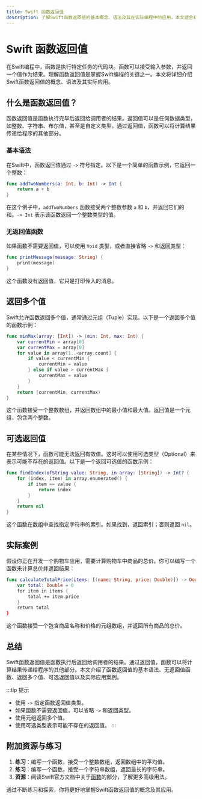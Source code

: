 ```yaml
---
title: Swift 函数返回值
description: 了解Swift函数返回值的基本概念、语法及其在实际编程中的应用。本文适合初学者，包含清晰的解释、代码示例和实际案例。
---
```


# Swift 函数返回值

在Swift编程中，函数是执行特定任务的代码块。函数可以接受输入参数，并返回一个值作为结果。理解函数返回值是掌握Swift编程的关键之一。本文将详细介绍Swift函数返回值的概念、语法及其实际应用。

## 什么是函数返回值？

函数返回值是函数执行完毕后返回给调用者的结果。返回值可以是任何数据类型，如整数、字符串、布尔值，甚至是自定义类型。通过返回值，函数可以将计算结果传递给程序的其他部分。

### 基本语法

在Swift中，函数返回值通过 `->` 符号指定。以下是一个简单的函数示例，它返回一个整数：

```swift
func addTwoNumbers(a: Int, b: Int) -> Int {
    return a + b
}
```

在这个例子中，`addTwoNumbers` 函数接受两个整数参数 `a` 和 `b`，并返回它们的和。`-> Int` 表示该函数返回一个整数类型的值。

### 无返回值函数

如果函数不需要返回值，可以使用 `Void` 类型，或者直接省略 `->` 和返回类型：

```swift
func printMessage(message: String) {
    print(message)
}
```

这个函数没有返回值，它只是打印传入的消息。

## 返回多个值

Swift允许函数返回多个值，通常通过元组（Tuple）实现。以下是一个返回多个值的函数示例：

```swift
func minMax(array: [Int]) -> (min: Int, max: Int) {
    var currentMin = array[0]
    var currentMax = array[0]
    for value in array[1..<array.count] {
        if value < currentMin {
            currentMin = value
        } else if value > currentMax {
            currentMax = value
        }
    }
    return (currentMin, currentMax)
}
```

这个函数接受一个整数数组，并返回数组中的最小值和最大值。返回值是一个元组，包含两个整数。

## 可选返回值

在某些情况下，函数可能无法返回有效值。这时可以使用可选类型（Optional）来表示可能不存在的返回值。以下是一个返回可选值的函数示例：

```swift
func findIndex(ofString value: String, in array: [String]) -> Int? {
    for (index, item) in array.enumerated() {
        if item == value {
            return index
        }
    }
    return nil
}
```

这个函数在数组中查找指定字符串的索引。如果找到，返回索引；否则返回 `nil`。

## 实际案例

假设你正在开发一个购物车应用，需要计算购物车中商品的总价。你可以编写一个函数来计算总价并返回结果：

```swift
func calculateTotalPrice(items: [(name: String, price: Double)]) -> Double {
    var total: Double = 0
    for item in items {
        total += item.price
    }
    return total
}
```

这个函数接受一个包含商品名称和价格的元组数组，并返回所有商品的总价。

## 总结

Swift函数返回值是函数执行后返回给调用者的结果。通过返回值，函数可以将计算结果传递给程序的其他部分。本文介绍了函数返回值的基本语法、无返回值函数、返回多个值、可选返回值以及实际应用案例。

:::tip 提示
- 使用 `->` 指定函数返回值类型。
- 如果函数不需要返回值，可以省略 `->` 和返回类型。
- 使用元组返回多个值。
- 使用可选类型表示可能不存在的返回值。
:::

## 附加资源与练习

1. **练习**：编写一个函数，接受一个整数数组，返回数组中的平均值。
2. **练习**：编写一个函数，接受一个字符串数组，返回最长的字符串。
3. **资源**：阅读Swift官方文档中关于[函数](https://docs.swift.org/swift-book/LanguageGuide/Functions.html)的部分，了解更多高级用法。

通过不断练习和探索，你将更好地掌握Swift函数返回值的概念及其应用。
